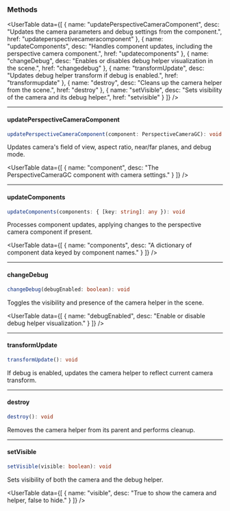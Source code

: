 
<SpecialHeader  
 title="PerspectiveCamera"  
 extendsClass="THREE.PerspectiveCamera"  
 extendsClassLink="https://threejs.org/docs/#api/en/cameras/PerspectiveCamera"  
 implementsClass="StudioObject3D"  
 implementsClassLink="/studio-docs/3d/objects/studio-object-3d"  
 usesComponent="PerspectiveCameraGC"  
 usesComponentLink="/studio-docs/3d/components/perspective-camera-gc"  
/>

### Methods

<UserTable data={[
  { name: "updatePerspectiveCameraComponent", desc: "Updates the camera parameters and debug settings from the component.", href: "updateperspectivecameracomponent" },
  { name: "updateComponents", desc: "Handles component updates, including the perspective camera component.", href: "updatecomponents" },
  { name: "changeDebug", desc: "Enables or disables debug helper visualization in the scene.", href: "changedebug" },
  { name: "transformUpdate", desc: "Updates debug helper transform if debug is enabled.", href: "transformupdate" },
  { name: "destroy", desc: "Cleans up the camera helper from the scene.", href: "destroy" },
  { name: "setVisible", desc: "Sets visibility of the camera and its debug helper.", href: "setvisible" }
]} />

---

#### updatePerspectiveCameraComponent

```ts
updatePerspectiveCameraComponent(component: PerspectiveCameraGC): void
```

Updates camera's field of view, aspect ratio, near/far planes, and debug mode.

<InnerHeader title="Parameters" />

<UserTable data={[
  { name: "component", desc: "The PerspectiveCameraGC component with camera settings." }
]} />

---

#### updateComponents

```ts
updateComponents(components: { [key: string]: any }): void
```

Processes component updates, applying changes to the perspective camera component if present.

<InnerHeader title="Parameters" />

<UserTable data={[
  { name: "components", desc: "A dictionary of component data keyed by component names." }
]} />

---

#### changeDebug

```ts
changeDebug(debugEnabled: boolean): void
```

Toggles the visibility and presence of the camera helper in the scene.

<InnerHeader title="Parameters" />

<UserTable data={[
  { name: "debugEnabled", desc: "Enable or disable debug helper visualization." }
]} />

---

#### transformUpdate

```ts
transformUpdate(): void
```

If debug is enabled, updates the camera helper to reflect current camera transform.

---

#### destroy

```ts
destroy(): void
```

Removes the camera helper from its parent and performs cleanup.

---

#### setVisible

```ts
setVisible(visible: boolean): void
```

Sets visibility of both the camera and the debug helper.

<InnerHeader title="Parameters" />

<UserTable data={[
  { name: "visible", desc: "True to show the camera and helper, false to hide." }
]} />
```
